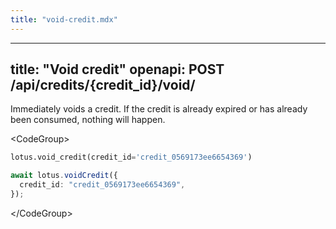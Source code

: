 ```yaml
---
title: "void-credit.mdx"
---
```


---
title: "Void credit"
openapi: POST /api/credits/{credit_id}/void/
---

Immediately voids a credit. If the credit is already expired or has already been consumed, nothing will happen.

&lt;CodeGroup&gt;

```py Python
lotus.void_credit(credit_id='credit_0569173ee6654369')
```

```ts Typescript
await lotus.voidCredit({
  credit_id: "credit_0569173ee6654369",
});
```

&lt;/CodeGroup&gt;
